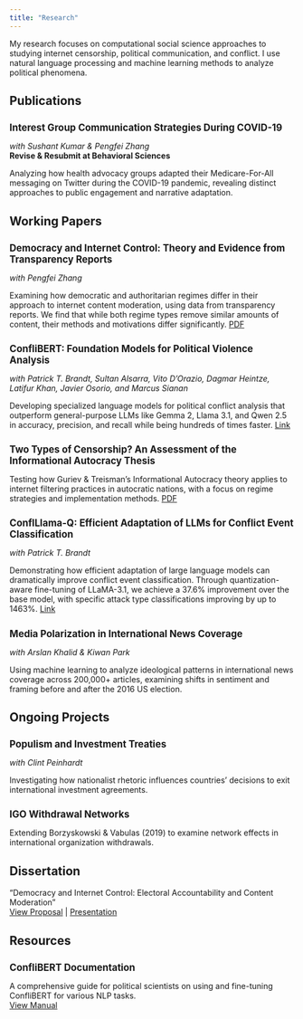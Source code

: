 ```yaml
---
title: "Research"
---
```


My research focuses on computational social science approaches to studying internet censorship, political communication, and conflict. I use natural language processing and machine learning methods to analyze political phenomena.

## Publications

### Interest Group Communication Strategies During COVID-19
*with Sushant Kumar & Pengfei Zhang*  
**Revise & Resubmit at Behavioral Sciences**

Analyzing how health advocacy groups adapted their Medicare-For-All messaging on Twitter during the COVID-19 pandemic, revealing distinct approaches to public engagement and narrative adaptation. 


## Working Papers

### Democracy and Internet Control: Theory and Evidence from Transparency Reports
*with Pengfei Zhang*

Examining how democratic and authoritarian regimes differ in their approach to internet content moderation, using data from transparency reports. We find that while both regime types remove similar amounts of content, their methods and motivations differ significantly. [PDF](research/democracy-and-internet-control.pdf)

### ConfliBERT: Foundation Models for Political Violence Analysis
*with Patrick T. Brandt, Sultan Alsarra, Vito D'Orazio, Dagmar Heintze, Latifur Khan, Javier Osorio, and Marcus Sianan*

Developing specialized language models for political conflict analysis that outperform general-purpose LLMs like Gemma 2, Llama 3.1, and Qwen 2.5 in accuracy, precision, and recall while being hundreds of times faster. [Link](https://arxiv.org/abs/2412.15060)

### Two Types of Censorship? An Assessment of the Informational Autocracy Thesis
Testing how Guriev & Treisman's Informational Autocracy theory applies to internet filtering practices in autocratic nations, with a focus on regime strategies and implementation methods. [PDF](research/two-types-censorship.pdf)

### ConflLlama-Q: Efficient Adaptation of LLMs for Conflict Event Classification
*with Patrick T. Brandt*

Demonstrating how efficient adaptation of large language models can dramatically improve conflict event classification. Through quantization-aware fine-tuning of LLaMA-3.1, we achieve a 37.6% improvement over the base model, with specific attack type classifications improving by up to 1463%. [Link](https://huggingface.co/shreyasmeher/ConflLlama) 

### Media Polarization in International News Coverage
*with Arslan Khalid & Kiwan Park*

Using machine learning to analyze ideological patterns in international news coverage across 200,000+ articles, examining shifts in sentiment and framing before and after the 2016 US election. 

## Ongoing Projects

### Populism and Investment Treaties
*with Clint Peinhardt*

Investigating how nationalist rhetoric influences countries' decisions to exit international investment agreements.

### IGO Withdrawal Networks
Extending Borzyskowski & Vabulas (2019) to examine network effects in international organization withdrawals.

## Dissertation

"Democracy and Internet Control: Electoral Accountability and Content Moderation"  
[View Proposal](research/dissertation-proposal-paper.pdf) | [Presentation](research/dissertation-proposal-presentation.pdf)

## Resources

### ConfliBERT Documentation
A comprehensive guide for political scientists on using and fine-tuning ConfliBERT for various NLP tasks.  
[View Manual](https://github.com/eventdata/ConfliBERT-Manual)

<style>
.content {
  font-size: 0.95em;
  line-height: 1.4;
}
h3 {
  font-size: 1.2em;
  margin-top: 1.5em;
  margin-bottom: 0.5em;
}
</style>